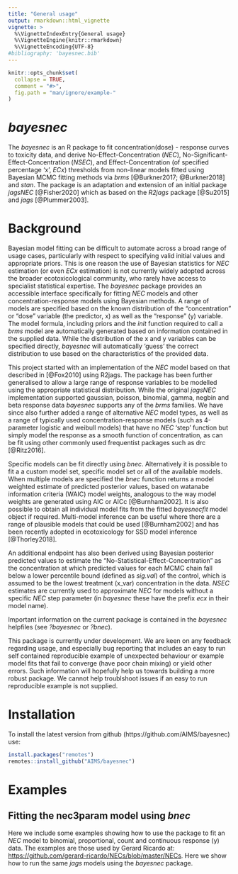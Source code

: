 ```yaml
---
title: "General usage"
output: rmarkdown::html_vignette
vignette: >
  %\VignetteIndexEntry{General usage}
  %\VignetteEngine{knitr::rmarkdown}
  %\VignetteEncoding{UTF-8}
#bibliography: 'bayesnec.bib'
---
```




```r
knitr::opts_chunk$set(
  collapse = TRUE,
  comment = "#>",
  fig.path = "man/ignore/example-"
)
```

# *bayesnec*

The *bayesnec* is an R package to fit concentration(dose) - response curves to toxicity data, and derive No-Effect-Concentration (*NEC*), No-Significant-Effect-Concentration (*NSEC*), and Effect-Concentration (of specified percentage 'x', *ECx*) thresholds from non-linear models fitted using Bayesian MCMC fitting methods via *brms* [@Burkner2017; @Burkner2018] and *stan*. The package is an adaptation and extension of an initial package *jagsNEC* [@Fisher2020] which as based on the *R2jags* package [@Su2015] and *jags* [@Plummer2003]. 

# Background

Bayesian model fitting can be difficult to automate across a broad range of usage cases, particularly with respect to specifying valid initial values and appropriate priors. This is one reason the use of Bayesian statistics for *NEC* estimation (or even *ECx* estimation) is not currently widely adopted across the broader ecotoxicological community, who rarely have access to specialist statistical expertise. The *bayesnec* package provides an accessible interface specifically for fitting *NEC* models and other concentration-response models using Bayesian methods. A range of models are specified based on the known distribution of the "concentration" or "dose" variable (the predictor, x) as well as the "response" (y) variable. The model formula, including priors and the *init* function required to call a *brms* model are automatically generated based on information contained in the supplied data. While the distribution of the x and y variables can be specified directly, *bayesnec* will automatically 'guess' the correct distribution to use based on the characteristics of the provided data.

This project started with an implementation of the *NEC* model based on that described in [@Fox2010] using R2jags. The package has been further generalised to allow a large range of response variables to be modelled using the appropriate statistical distribution. While the original *jagsNEC* implementation supported gaussian, poisson, binomial, gamma, negbin and beta response data *bayesnec* supports any of the *brms* families. We have since also further added a range of alternative *NEC* model types, as well as a range of typically used concentration-response models (such as 4-parameter logistic and weibull models) that have no *NEC* 'step' function but simply model the response as a smooth function of concentration, as can be fit using other commonly used frequentist packages such as drc [@Ritz2016]. 

Specific models can be fit directly using *bnec*. Alternatively it is possible to fit a a custom model set, specific model set or all of the available models. When multiple models are specified the *bnec* function returns a model weighted estimate of predicted posterior values, based on watanabe information criteria (WAIC) model weights, analogous to the way model weights are generated using AIC or AICc [@Burnham2002]. It is also possible to obtain all individual model fits from the fitted *bayesnecfit* model object if required. Multi-model inference can be useful where there are a range of plausible models that could be used [@Burnham2002] and has been recently adopted in ecotoxicology for SSD model inference [@Thorley2018].

An additional endpoint has also been derived using Bayesian posterior predicted values to estimate the "No-Statistical-Effect-Concentration" as the concentration at which predicted values for each MCMC chain fall below a lower percentile bound (defined as *sig.val*) of the control, which is assumed to be the lowest treatment (x_var) concentration in the data. *NSEC* estimates are currently used to approximate *NEC* for models without a specific *NEC* step parameter (in *bayesnec* these have the prefix *ecx* in their model name).


Important information on the current package is contained in the *bayesnec* helpfiles (see *?bayesnec* or *?bnec*).

This package is currently under development. We are keen on any feedback regarding usage, and especially bug reporting that includes an easy to run self contained reproducible example of unexpected behaviour or example model fits that fail to converge (have poor chain mixing) or yield other errors. Such information will hopefully help us towards building a more robust package. We cannot help troublshoot issues if an easy to run reproducible example is not supplied.


# Installation

To install the latest version from github (https://github.com/AIMS/bayesnec) use:

```r
install.packages("remotes")
remotes::install_github("AIMS/bayesnec")
```

# Examples
## Fitting the nec3param model using *bnec*

Here we include some examples showing how to use the package to fit an *NEC* model to binomial, proportional, count and continuous response (y) data. The examples are those used by Gerard Ricardo at: <https://github.com/gerard-ricardo/NECs/blob/master/NECs>. Here we show how to run the same *jags* models using the *bayesnec* package.

<!-- ### Binomial data -->

<!-- Where data are a count out of a total (such as the percentage survival of individuals, for example) y is binomial. First we read in the binomial example from pastebin, and then plot the "concentration" or x data, in this case raw.x. -->


<!-- ```{r get-binomial-data} -->
<!-- binom.data <- read.table("https://pastebin.com/raw/zfrUha88", header = TRUE, dec = ",") -->
<!-- str(binom.data) -->
<!-- binom.data$raw.x <- as.numeric(as.character(binom.data$raw.x)) -->
<!-- range(binom.data$raw.x) -->
<!-- ``` -->

<!-- In this case for x, lowest concentration is 0.1 and the highest is 400. The data are right skewed and on the continuous scale. This type of distribution for the x data are common for concentration response experiments, where the x "concentration" data are the concentration of contaminants, or dilutions. The current default in *bayesnec* is to estimate the appropriate distribution(s) and priors for both the *y_type* and *x_type* arguments, but it is possible to supply these arguments directly. -->

<!-- The data are clearly binomial, with the header "suc" - indicating the number of 'successes' in the binomial call, with 'tot' clearly indicating the number of trials. -->

<!-- The main 'working' function in *bayesnec* is the function *bnec*, which calls the other necessary functions and fits the *brms* model. See ?*bnec* for more details. We run *bnec* by supplying *data* - a data.frame containing the data for the model fitting, here, binom.data;  *x_var* - the name of the column in *data* which contains the concentration data or 'x' data to be used in the *NEC* model fit, and *y_var* - the name of the column in *data* which contains the response or 'y' data to be used in the *NEC* model fit. In our example here, as this is binomial, we must also supply *trials_var*, which is the name of the column in *data* which contains the number of trials in the binomial call. -->

<!-- *bnec* will guess the data types for use, although we could manually specify *y_type* as "binomial" and *x_type* as "gamma". This example fits without specifying either, but *trials_var* must be supplied. -->

<!-- ```{r fit-binomial-NEC, cache=TRUE, echo=FALSE} -->
<!-- library(bayesnec) -->

<!-- set.seed(333) -->
<!-- out <- bnec( -->
<!--   data = binom.data, -->
<!--   x_var = "raw.x", -->
<!--   y_var = "suc", -->
<!--   model = "nec3param", -->
<!--   trials_var = "tot" -->
<!-- ) -->
<!-- ``` -->

<!-- The function shows the progress of the *brms* fit and returns the usual *brms* output (with a few other elements added to this list). The function *plot(out$fit)* can be used to plot the chains and the chain ACF, so we can assess mixing and look for other potential issues with the model fit. Initially *bayesnec* will attempt to use starting values generated by the *init* function that we have specified for that type of model fit. It will run a small number of iterations and then test for good mixing. If the model fails to fit or the mixing is not very good (among chain variance is a lot bigger than within chain variance) *bayesnec* with try up to *n.tries* more times to fit the data using the generated *init* function to try and obtain a successfuly fitted model with good mixing. If this still fails to yield a successful and/or well mixed model, *bayesnec* will try up to *n.tries* more times using the default initial values as generated by R2jags. If no model is successfully fit an error will be returned indicating the model could not be fit succesfully. If a model is fit but still has poor mixing even after *n.tries* attempts, the model with the best mixing will be returned, with a warning to cautiously interpret the results and inspect the chain mixing diagnostic plot.  -->

<!-- ```{r check-binomial-NEC} -->
<!-- plot(out$fit) -->
<!-- ``` -->

<!-- In our example, the chains are well mixed and our ACF plot looks good, so we can go ahead and interpret this model. There are a range of brms warnings messages, for now as long as the chain plots are good and the parameter estimates are reasonable it is generally ok to interpret a model. -->

<!-- The function *plot* can be used to plot the fitted model. You can also make your own plot from the data included in the returned *bayesnecfit* object from the call to *bnec*. In this example, this could be extracted using *out$pred.vals*. Here we use the default plot method from *bayesnec*. -->

<!-- ```{r plot-binomial-NEC} -->
<!-- par(mfrow = c(1, 1)) -->
<!-- plot(out) -->
<!-- ``` -->
<!-- Alternatively, we can use the built in *brms* methods to plot the *brms* fit directly. For example: -->

<!-- ```{r plotbrms-binomial-NEC} -->
<!-- library(ggplot2) -->
<!-- library(tidyverse) -->
<!-- df<-out$fit$data %>% mutate(prop=y/trials) -->
<!-- plot(brms::conditional_effects(out$fit))[[1]] + -->
<!--      geom_point(data= df, aes(x=x, y = prop), inherit.aes = FALSE)  -->

<!-- ``` -->
<!-- This model fit doesn't look great. You can see that the error bounds around the fit are far too narrow for this data, suggesting over dispersion of this model (meaning that the data are more variable than this model fit predicts). We discuss this more below. -->

<!-- ### Beta data -->

<!-- Sometimes the response variable is distributed between *0* and *1* but is not a straight forward binomial. A common example in coral ecology is maximum quantum yield (the proportion of light used for photosynthesis when all reaction centres are open) which is a measure of photosynthetic efficiency calculated from PAM data. Here we have a proportion value that is not based on trials and successes. In this case there are no theoretical 'trials' and the data must be modelled using a beta distribution. -->

<!-- ```{r fit-beta-NEC, cache=TRUE, echo=FALSE} -->
<!-- require(tidyverse) -->
<!-- prop.data <- read.table("https://pastebin.com/raw/123jq46d", header = TRUE, dec = ",") %>% -->
<!--   mutate( -->
<!--     raw.x = log(as.numeric(as.character(raw.x)) + 1), -->
<!--     resp = as.numeric(as.character(resp)) -->
<!--   ) -->
<!-- set.seed(333) -->
<!-- out <- bnec( -->
<!--   data = prop.data, -->
<!--   x_var = "raw.x", -->
<!--   y_var = "resp", -->
<!--   model = "nec3param" -->
<!-- ) -->
<!-- ``` -->

<!-- ```{r check-beta-NEC} -->
<!-- plot(out$fit) -->
<!-- ``` -->

<!-- ```{r plot-beta-NEC} -->
<!-- par(mfrow = c(1, 1)) -->
<!-- plot(out) -->
<!-- ``` -->

<!-- ### Poisson data -->

<!-- Where data are a count (of, for example, individuals or cells) y is poisson. Such data are distributed from *0* to *Inf* and are integers. First we read in the count data example from pastebin, and then plot the "concentration" or x data, Again, this is raw.x, and distributed as in our binomial example above. -->


<!-- ```{r get-poisson-data} -->
<!-- count.data <- read.table("https://pastebin.com/raw/ENgNSgf7", header = TRUE, dec = ",") -->
<!-- str(count.data) -->

<!-- count.data$raw.x <- as.numeric(as.character(count.data$raw.x)) -->

<!-- range(count.data$raw.x) -->
<!-- par(mfrow = c(2, 1)) -->
<!-- hist(count.data$raw.x) -->
<!-- hist(count.data$count) -->
<!-- ``` -->


<!-- First we supply *bnec* with *data* (count.data), and specify *x_var* and *y_var*. As we have concentration data, our *x_type* would be the gamma distribution, and *y_type* is "poisson". The default behaviour to guess the variable types works for this example. -->


<!-- ```{r fit-poisson-NEC, cache=TRUE, echo=FALSE} -->
<!-- set.seed(333) -->
<!-- out <- bnec( -->
<!--   data = count.data, -->
<!--   x_var = "raw.x", -->
<!--   y_var = "count", -->
<!--   model = "nec3param" -->
<!-- ) -->
<!-- ``` -->
<!-- We first plot the model chains and parameter estimates to check the fit.  -->

<!-- ```{r check-poisson-NEC} -->
<!-- plot(out$fit) -->
<!-- ``` -->

<!-- ```{r plot-poisson-NEC} -->
<!-- par(mfrow = c(1, 1)) -->
<!-- plot(out) -->
<!-- ``` -->

<!-- ### Measure data -->

<!-- Where data are a measured variable (ie length or size)  y is gamma. Such data are distributed from *0+* to *Inf* and are continuous. First we read in the count data example from pastebin, and then plot the "concentration" or x data, Again, this is raw.x, and distributed as in our binomial example above. -->

<!-- ```{r get-measure-data} -->
<!-- measure.data <- read.table("https://pastebin.com/raw/pWeS6x0n", header = TRUE, dec = ",") -->
<!-- measure.data$raw.x <- as.numeric(as.character(measure.data$raw.x)) -->
<!-- measure.data$measure <- as.numeric(as.character(measure.data$measure)) -->
<!-- ``` -->


<!-- ```{r fit-measure-NEC, cache=TRUE, echo=FALSE} -->
<!-- set.seed(333) -->
<!-- out <- bnec( -->
<!--   data = measure.data, -->
<!--   x_var = "raw.x", -->
<!--   y_var = "measure", -->
<!--   model = "nec3param" -->
<!-- ) -->
<!-- ``` -->


<!-- ```{r check-measure-NEC} -->
<!-- plot(out$fit) -->
<!-- ``` -->

<!-- The function *plot* can be used to plot the fitted model. The estimated *NEC* value can be obtained directly from the fitted model object, using *out$NEC*. EC*x* estimates can also be obtained from the *NEC* model fit, using the function *ecx*. Note these may differ from a typical 4-parameter non-linear model, as the *NEC* model is a broken stick non-linear regression and will often fall more sharply than a smooth 4-parameter non-linear curve. -->


<!-- ```{r plot-measure-NEC} -->
<!-- par(mfrow = c(1, 1)) -->
<!-- plot(out) -->
<!-- ecx(out) -->
<!-- ``` -->

<!-- ## Model validation and selection -->

<!-- To explore some model validation, let us revisit our original binomial model. While chain mixing for this model is ok, the residual plot does not look fantastic. Even with good convergence, some model fits may be poor. This can result in over (the data has greater residual variance than that generated by the fitted model) and under- dispersion (the data have less residual variance than that generated by the fitted model). Generally overdispersion is more common, particularly for binomial and poisson models, which are single parameter distributions.  -->

<!-- ```{r fit-binomial-NEC2, cache=TRUE, echo=FALSE, fig.width = 7, fig.height = 20} -->
<!-- set.seed(333) -->
<!-- out <- bnec( -->
<!--   data = binom.data, -->
<!--   x_var = "raw.x", -->
<!--   y_var = "suc", -->
<!--   trials_var = "tot", -->
<!--   model = "nec3param" -->
<!-- ) -->
<!-- plot(out$fit) -->
<!-- par(mfrow = c(1, 2)) -->
<!-- plot(out) -->
<!-- plot(binom.data$raw.x, out$residuals) -->
<!-- ``` -->

<!-- A test for over or under-dispersion is performed by *bayesnec*, and this can be extracted using *$dispersion*. Values >1 indicate over-dispersion and values <1 indicate under-dispersion. In this case the overdispersion value is much bigger than 1, indicating quite extreme overdispersion (meaning our model doesn't properly capture the true variability represented in this data). Over and under-dispersion can be due to a poor fitting model, as well as violation of the distribution assumptions of the fitted data (for example, when the response data are poisson, the variance should equal to the mean, which is often not the case). -->

<!-- ```{r over-disp} -->
<!-- out$dispersion -->
<!-- ``` -->

<!-- First, let's see if the model fits better using a log transformation of the x-data, given these appear to have been set on a log scaling anyway (based on the spacing between the treatment values).  -->

<!-- ```{r fit-binomial-logx-NEC, cache=TRUE, echo=FALSE, fig.width = 7, fig.height = 20} -->
<!-- set.seed(333) -->
<!-- binom.data$log.x <- log(binom.data$raw.x) -->
<!-- out <- bnec( -->
<!--   data = binom.data, -->
<!--   x_var = "log.x", -->
<!--   y_var = "suc", -->
<!--   trials_var = "tot", -->
<!--   model = "nec3param" -->
<!-- ) -->
<!-- plot(out$fit) -->
<!-- par(mfrow = c(1, 2)) -->
<!-- plot(out) -->
<!-- plot(binom.data$log.x, out$residuals) -->
<!-- out$dispersion -->
<!-- ``` -->

<!-- Using the log data the residual plot looks a little better, although there is a tendency to underestimate the response (the residual plot appears to be negatively biased). Note that we still have an over dispersion estimate of over 1. -->

<!-- By default *bayesnec* will fit a 3 parameter *NEC* model (*model = nec3param*) which has the parameters *top* (the mean value of the response without any effect of the toxicant), *nec* (the concentration at which an effect of the toxicant begins to occur), and *beta* (the rate of exponential decay of the response). However there are other models that have been implemented, including (but not limited to): *nec4param*, which is equivalent to *nec3param* but includes a *bot* parameter (the bottom plateau); and *ecx4param*, with parameters *top* (the upper plateau of the response), *ec50* (the *EC50* estimate of the curve), *beta* (the rate of exponential decay of the response), and *bot* (the bottom plateau). An *ECx* model can be used when evidence for an *NEC* model is weak (ie there is a consistent decline with increasing concentration and no evidence of a *step*). For *model = ecx4param*, no *nec* parameter can be formally derived, although an approximation based on the *NSEC* concept described under *background* is currently returned by default on all *ecx* model output. At this time the concept has not be formally tested or peer reviewed and should be used with caution. -->


<!-- Let's now try fitting the same data using the 4-parameter *NEC* model. -->

<!-- ```{r fit-binomial-4param-NEC, cache=TRUE, echo=FALSE, fig.width = 7, fig.height = 20} -->
<!-- set.seed(333) -->
<!-- out <- bnec( -->
<!--   data = binom.data, -->
<!--   x_var = "log.x", -->
<!--   y_var = "suc", -->
<!--   trials_var = "tot", -->
<!--   model = "nec4param" -->
<!-- ) -->
<!-- plot(out$fit) -->
<!-- par(mfrow = c(1, 2)) -->
<!-- plot(out) -->
<!-- plot(binom.data$log.x, out$residuals) -->
<!-- out$dispersion -->
<!-- ``` -->

<!-- Even for the 4-parameter *NEC* model we still have an overdispersion parameter over 1, suggesting that our 95% confidence band on the *NEC* will be far smaller than what it should be in reality. It does seem there is a more gradual decline in this data, so it is possible the 4-parameter *ECx* model will fit better. Let's try fitting that now. -->

<!-- ```{r fit-binomial-ECx, cache=TRUE, echo=FALSE, fig.width = 7, fig.height = 20} -->
<!-- set.seed(333) -->
<!-- out <- bnec( -->
<!--   data = binom.data, -->
<!--   x_var = "log.x", -->
<!--   y_var = "suc", -->
<!--   trials_var = "tot", -->
<!--   model = "ecx4param" -->
<!-- ) -->
<!-- plot(out$fit) -->
<!-- par(mfrow = c(1, 2)) -->
<!-- plot(out) -->
<!-- plot(binom.data$log.x, out$residuals) -->
<!-- out$dispersion -->
<!-- ``` -->

<!-- This model does look like it fits a little bit better than the either of the two *NEC* models. The residual plot shows a more even distribution of the data around the fitted line. However, the overdispersion estimate suggests this model is still over dispersed, meaning our confidence bounds are still too narrow. -->

<!-- If your model is overdispersed, depending on your type of reseponse data, it is possible to fit a different family to accomodate the overdispersion. For a Poisson, it may help to use a negative binomial distribution (thus allowing the variance and mean to be independent). For binomial response data, it is possible to model the proportions direction using a beta distribution. Note that in this case it is important that the number of trials making up the proportions is similar for all rows of data, because we loose the information that some of the proportions may be based on more or less data than others, which is accounted for in our binomial model. -->


<!-- For all model types a wide range of distributions are available for the response variable *y_var*. As detailed above, if *y_type* is unspecified *bayesnec* will attempt to guess the right distribution to use. This can of course be manually specified. Here we will apply a beta model to our binomial data. First we calculate our proportions and then we specify *family="Beta(link="identity)"*. Actually in this case we can just re-run the bnec call without specifying any family, but using y_var as the new *prop* column - the proportions, and it will automatically choose a beta. -->


<!-- ```{r fit-binomial-beta-ECx, cache=TRUE, echo=FALSE, fig.height = 20} -->
<!-- set.seed(333) -->
<!-- binom.data <- binom.data %>% -->
<!--   mutate(prop=suc/tot) -->

<!-- out <- bnec( -->
<!--   data = binom.data, -->
<!--   x_var = "log.x", -->
<!--   y_var = "prop", -->
<!--   model = "ecx4param" -->
<!-- ) -->

<!-- plot(out$fit) -->
<!-- par(mfrow = c(1, 2)) -->
<!-- plot(out) -->
<!-- plot(binom.data$log.x, out$residuals) -->

<!-- ``` -->

<!-- From the results we can see that we now have a much better fit in terms of dispersion, with an over-dispersion parameter of `r out$dispersion`, and much wider more representative confidence bands. Let us see if the *beta* distribution would also have improved our original *NEC* model fit. -->


<!-- ```{r fit-binomial-beta-NEC, cache=TRUE, echo=FALSE, fig.width = 7, fig.height = 20} -->
<!-- set.seed(333) -->
<!-- out <- bnec( -->
<!--   data = binom.data, -->
<!--   x_var = "log.x", -->
<!--   y_var = "prop", -->
<!--   model = "nec3param", -->
<!--   family = brms::Beta(link="identity") -->
<!-- ) -->
<!-- plot(out$fit) -->
<!-- par(mfrow = c(1, 2)) -->
<!-- plot(out) -->
<!-- plot(binom.data$log.x, out$residuals) -->
<!-- out$dispersion -->
<!-- ``` -->

<!-- Yes it seems that the beta distribution provides a good fit to these data regardless of which model is fit, and should probably be used for these data. -->

<!-- ## Fitting multiple models and model averaging using the *bnec* function -->

<!-- ### Fitting a *bnec* model -->

<!-- So far we have explored how to fit individual models via the function *bnec*. The *bayesnec* package also has the capacity to fit a custom selection of models, pre-specified sets of models or even all the available models in the package. Note that as these are Bayesian methods requiring multiple MCMC chains using *bnec* can be very slow. See details under *?bnec* for more information on the models, and model sets that can be specied. -->

<!-- ```{r fit-beta-MANEC, cache=TRUE, echo=FALSE} -->
<!-- set.seed(333) -->
<!-- out <- bnec( -->
<!--  data = binom.data, -->
<!--  x_var = "log.x", -->
<!--  y_var = "prop", -->
<!-- model = "all" -->
<!-- ) -->
<!-- #save(out, file = "out.RData") -->
<!-- ``` -->

<!-- Here we run *bnec* usin gmodel =  *all* using the proportional data example for a beta response variable from above, and save the output as an *.RData* file so that the rmarkdown will not include all of the console output that is generated when these models run. Saving an *.RData* file of the *all* model *bnec* output can be a useful way of fitting all the models at a convenient time (this can be very slow, so you can run this overnight for example) and reloading them later to explore, plot, extract values, and amend the model set as required.  -->

<!-- ### Exploring a *bayesmanecfit* model -->

<!-- We have created some plotting method functions for our *bayesnec* model types, so we can plot a *bayesmanecfit* model object simply with *plot*. -->


<!-- ```{r plot-beta-MANEC1} -->
<!-- plot(out) -->
<!-- ``` -->

<!-- The default plot looks exactly the same out our regular *bayesnecfit* plot, but the output is based in a weighted average of all the models fits. The *NEC* estimate on this plot is based on a mix of actual *NEC* estimates, as well as the *NSEC* estimates that are used as an approximation to *NEC* for all the *ecx* models in the set. Note that we do not currently recommend reporting this values as the *NEC* (see below). The fitted *bayesmanecfit* object contains different elements to the *bayesnecfit*. In particular -->

<!-- ```{r modstats-beta-MANEC} -->
<!-- out$mod_stats -->
<!-- ``` -->

<!-- contains the table of model fit statistic for all the fitted models. This includes the model name, the WAIC (as returned from *brms*), WAIC.delta (WAIC - the lowest WAIC), wi (the model weight), pD, and the overdispersion estimate. For this example, three models have relatively similar weights and contribute to the model averaged outcome, including the *nec3param*, *nec4param* and the *ecx4param* models, with the *nec4param* being overall the highest. -->

<!-- The *bayesmanecfit* object also contains all of the original fits, which can be extracted using the *pull_out* function. -->

<!-- ```{r extract_mod-beta-MANEC} -->
<!-- out.nec3param <-pull_out(out, model = "nec3param") -->
<!-- plot(out.nec3param) -->
<!-- ``` -->

<!-- This would extract the *nec3param* model from the *bayesmanecfit* and create a new object that contains just this *bayesnecfit* fit. This would be identical to fitting the *nec3param* as a single model using *bnec* as we did above. All of the models in the *bayesmanecfit* can be simultaneously plotted using -->


<!-- ```{r plot_mod-beta-MANEC, fig.width = 7, fig.height = 20} -->
<!-- plot(out, all_models = TRUE) -->
<!-- ``` -->


<!-- The models prefixed with *ecx* are all models that do not have the *NEC* as a parameter in the model. That is they are smooth curves as a function of concentration and have no breakpoint. The *NEC* on the plot above for these models are an approximation based on *NSEC* (see above) and should not be used without careful consideration of the validity of this endpoint value. A formal model averaged estimate of *NEC* should be obtained with *model = "NEC"*, and there is a helper function *amend* that can be used to alter the model set as required. We can use this to obtain first a set of *NEC* only models -->


<!-- ```{r extract_NECmod-beta-MANEC, cache=TRUE, echo=FALSE} -->
<!-- out.NEC <- pull_out(out, model = "nec") -->

<!-- ``` -->
<!-- We can drop other models from the set if desired, for example let's drop the nechormesis model using the *amend* function -->


<!-- ```{r dropmod-beta-MANEC} -->

<!-- out <- amend(out.NEC, drop = "nechormesis") -->


<!-- ``` -->

<!-- Now we have two model sets, an *NEC* set and a mixed *NEC* and *ECx* set. Of course before we use this model set for any inference, we would need to check the chain mixing and acf plot for each of the input models. For the all set, the models this highest weight are ecx4param and	ecxwb1. We can assess the chains for these models to make sure they are good. -->

<!-- ```{r checkchains-beta-MANEC, fig.width = 7, fig.height = 20} -->
<!-- plot(out$mod_fits$ecx4param$fit) -->
<!-- plot(out$mod_fits$ecxwb1$fit) -->
<!-- ``` -->


<!-- Now we can use the ecx function to get EC10 and ec50 values. We can do this using our all model set, because it is valid to use *NEC* models for estimating *ECx*. -->

<!-- ```{r extract_ecvals-beta-MANEC} -->
<!-- ECx10 <- ecx(out, ecx_val = 10) -->
<!-- ECx50 <- ecx(out, ecx_val = 50) -->

<!-- ECx10 -->
<!-- ECx50 -->
<!-- ``` -->

<!-- The weighted *NEC* estimates can be extracted directly from the *NEC* model set object, as they are an explicit parameter in these models. -->

<!-- ```{r NECvals-beta-MANEC} -->
<!-- NECvals <- out.NEC$w_nec -->
<!-- NECvals -->
<!-- ``` -->

<!-- Now we can make a combined plot of our output, showing the model averaged "*NEC*" model and the "all averaged model", along with the relevant thresholds. -->


<!-- ```{r plot_final-beta-MANEC} -->
<!-- plot(out, add_nec = FALSE) -->

<!-- abline(v = ECx10, col = "orange", lty = c(1, 3, 3)) -->
<!-- abline(v = ECx50, col = "blue", lty = c(1, 3, 3)) -->
<!-- abline(v = NECvals, col = "darkgrey", lty = c(3, 1, 3)) -->
<!-- preds <- out.NEC$w_pred_vals$data -->
<!-- lines(preds$x, preds$Estimate, col = "darkgrey") -->
<!-- lines(preds$x, preds$Q2.5, col = "darkgrey", lty = 3) -->
<!-- lines(preds$x, preds$Q97.5, col = "darkgrey", lty = 3) -->
<!-- legend("bottomleft", -->
<!--   legend = c("Complete averaged model", "EC10", "ec50", "NEC"), -->
<!--   col = c("black", "orange", "blue", "darkgrey"), lty = 1, bty = "n" -->
<!-- ) -->
<!-- ``` -->


<!-- # References -->
